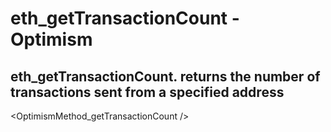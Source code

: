 # eth_getTransactionCount  - Optimism

## eth_getTransactionCount. returns the number of transactions sent from a specified address


<OptimismMethod_getTransactionCount />
